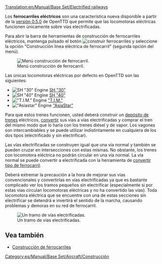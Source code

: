 [[Translation:en/Manual/Base Set/Electrified railways]]
{{es/Manual/Base Set/Tipos de ferrocarril}}

Los '''ferrocarriles eléctricos''' son una característica nueva disponible a partir de la [[es/OpenTTD 0.5.0|versión 0.5.0]] de OpenTTD que permite que las locomotoras eléctricas funcionen únicamente sobre vías electrificadas.

Para abrir la barra de herramientas de construcción de ferrocarriles eléctricos, mantenga pulsado el botón [[File:en/Manual/Manual html m772c5b23.png|construir ferrocarriles]] y seleccione la opción "Construcción línea eléctrica de ferrocarril" (segunda opción del menú).

[[File:es/Manual/Openttd-rail1.png|none|Menú construcción de ferrocarril.]]

Las únicas locomotoras eléctricas por defecto en OpenTTD son las siguientes:
*[[File:en/Manual/Base Set/Trains/Sh30.png|SH "30" Engine]] [[es/Manual/Base Set/Trains/SH "30"|SH "30"]]
*[[File:en/Manual/Base Set/Trains/Sh40.png|SH "40" Engine]] [[es/Manual/Base Set/Trains/SH "40"|SH "40"]]
*[[File:en/Manual/Base Set/Trains/Tim.png|"T.I.M." Engine]] [[es/Manual/Base Set/Trains/T.I.M.|"T.I.M."]]
*[[File:en/Manual/Base Set/Trains/Asiastar.png|"Asiastar" Engine]] [[es/Manual/Base Set/Trains/AsiaStar|"AsiaStar"]]

Para que estos trenes funcionen, usted deberá construir un [[es/Manual/Depósitos|depósito de trenes]] eléctricos, [[es/Manual/Convertir tipo de ferrocarril|convertir]] sus vías a vías electrificadas y comprar el tren del mismo modo que lo haría con los trenes diésel y de vapor. Los vagones son intercambiables y se puede utilizar indistintamente en cualquiera de los dos tipos (electrificado y sin electrificar).

Las vías electrificadas se construyen igual que una vía normal y también se pueden cruzar en intersecciones con estas mismas. No obstante, los trenes con locomotora eléctrica no podrán circular en una vía normal. La vía normal se puede convertir a electrificada con la herramienta de [[es/Manual/Convertir tipo de ferrocarril|convertir tipo de ferrocarril]].

Deberá extremar la precaución a la hora de mejorar sus vías convencionales y convertirlas en vías electrificadas ya que es bastante complicado ver los tramos pequeños sin electrificar (especialmente si por estas vías circulan locomotoras eléctricas y no ha convertido las vías). Toda locomotora eléctrica que se encuentre con una de estas secciones sin electrificar se detendrá e invertirá el sentido de la marcha, causando problemas y demoras en su red de ferrocarril.

[[File:en/Manual/Base Set/Erailways.png|none|frame|Un tramo de vías electrificadas.]]

{{es/Disponibilidad|0.5|texto=(desde 0.5.0)}}

==Vea también==
*[[es/Manual/Construcción de ferrocarriles|Construcción de ferrocarriles]]

[[Category:es/Manual/Base Set/Aircraft/Construcción]]